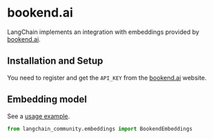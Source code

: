 # bookend.ai

LangChain implements an integration with embeddings provided by [bookend.ai](https://bookend.ai/).


## Installation and Setup


You need to register and get the `API_KEY` 
from the [bookend.ai](https://bookend.ai/) website.

## Embedding model

See a [usage example](/docs/integrations/text_embedding/bookend).

```python
from langchain_community.embeddings import BookendEmbeddings
```
